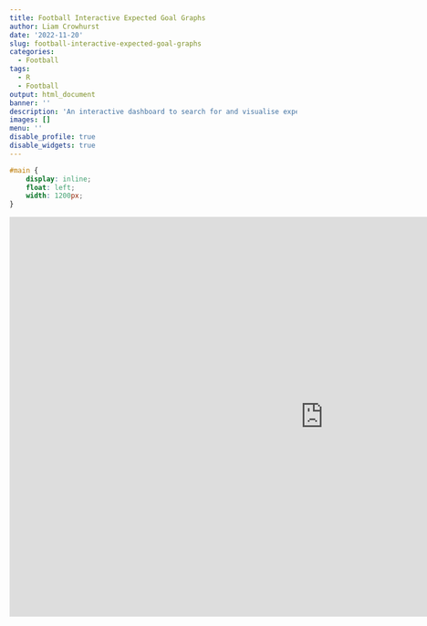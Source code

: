 ```yaml
---
title: Football Interactive Expected Goal Graphs
author: Liam Crowhurst
date: '2022-11-20'
slug: football-interactive-expected-goal-graphs
categories:
  - Football
tags:
  - R
  - Football
output: html_document
banner: ''
description: 'An interactive dashboard to search for and visualise expected goals'
images: []
menu: ''
disable_profile: true 
disable_widgets: true
---
```

 
```css
#main {
    display: inline;
    float: left;
    width: 1200px;
}
```

<div class="container"><div class="h_iframe"><iframe  src="https://crowdatascience.shinyapps.io/football_xg/" frameborder="0" height="700px" width="1100" position="absolute"></iframe></div></div>


